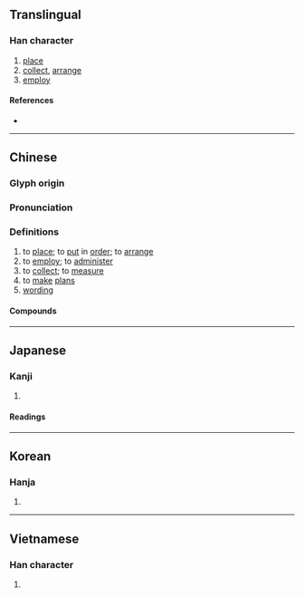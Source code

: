 {{character info/new}}
==Translingual==

===Han character===
{{Han char|rn=64|rad=手|as=08|sn=11|four=54061|canj=QTA|ids=⿰扌昔}}

# [[place]]
# [[collect]], [[arrange]]
# [[employ]]

====References====
* {{Han ref|kx=0439.100|dkj=12286|dj=0790.020|hdz=31891.030|uh=63AA|ud=25514|bh=B1B9|bd=45497}}

----

==Chinese==
{{zh-forms}}

===Glyph origin===
{{Han etym}}

===Pronunciation===
{{zh-pron
|m=cuò
|c=cou3
|mn=chhò͘/chhò
|mc=y
|oc=y
|cat=n,v
}}

===Definitions===
{{zh-hanzi}}

# to [[place]]; to [[put]] in [[order]]; to [[arrange]]
# to [[employ]]; to [[administer]]
# to [[collect]]; to [[measure]]
# to [[make]] [[plans]]
# [[wording]]

====Compounds====
{{zh-der|倉皇失措|不知所措|慌忙無措|失措|倉皇無措|徬徨失措|張皇失措|彷徨失措|寒酸措大|惶惶無措|因應措施|措辭|手腳無措|措施|措置|措手不迭|措辦|未知所措|束手無措|窮措大|措置有方|措手|措意|措詞|手足失措|無措|措支剌|措不及防|措手不及|手足無措|措置乖方|措大|措顏無地|設張舉措|莫措手足|靡知所措|風措|舉直措枉|舉止失措|遣辭措意|驚慌失措|驚惶失措|籌措|罔知所措|莫知所措|舉措}}

----

==Japanese==

===Kanji===
{{ja-kanji|grade=c|rs=手08}}

# {{defn|lang=ja|sort=手08}}

====Readings====
{{ja-readings
|goon=す
|kanon=そ
|kun=お-く
}}

----

==Korean==

===Hanja===
{{ko-hanja|hangeul=[[조]], [[책]]|eumhun=|rv=jo, chaek|mr=cho, ch'aek|y=co, chayk}}

# {{defn|lang=ko|sort=手08}}

----

==Vietnamese==

===Han character===
{{vi-hantu|[[thố]], [[số]], [[thá]], [[thó]], [[láp]], [[thò]]|rs=手08}}

# {{defn|lang=vi|sort=手08}}